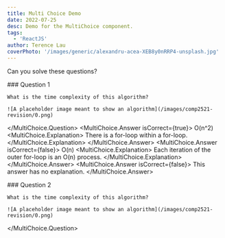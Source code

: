 ```yaml
---
title: Multi Choice Demo
date: 2022-07-25
desc: Demo for the MultiChoice component.
tags:
  - 'ReactJS'
author: Terence Lau
coverPhoto: '/images/generic/alexandru-acea-XEB8y0nRRP4-unsplash.jpg'
---
```


Can you solve these questions?

<MultiChoice>
  <MultiChoice.Question>
    ### Question 1
    
    What is the time complexity of this algorithm?
    
    ![A placeholder image meant to show an algorithm](/images/comp2521-revision/0.png)
  </MultiChoice.Question>
  <MultiChoice.Answer isCorrect={true}>
    O(n^2)
    <MultiChoice.Explanation>
      There is a for-loop within a for-loop.
    </MultiChoice.Explanation>
  </MultiChoice.Answer>
  <MultiChoice.Answer isCorrect={false}>
    O(n)
    <MultiChoice.Explanation>
      Each iteration of the outer for-loop is an O(n) process.
    </MultiChoice.Explanation>
  </MultiChoice.Answer>
  <MultiChoice.Answer isCorrect={false}>
    This answer has no explanation.
  </MultiChoice.Answer>
</MultiChoice>

<MultiChoice>
  <MultiChoice.Question>
    ### Question 2
    
    What is the time complexity of this algorithm?
    
    ![A placeholder image meant to show an algorithm](/images/comp2521-revision/0.png)
  </MultiChoice.Question>
</MultiChoice>
